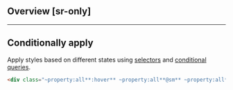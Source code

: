 ## Overview [sr-only]
<Overview/>

---

## Conditionally apply
Apply styles based on different states using [selectors](/guide/state-selectors) and [conditional queries](/guide/conditional-queries).
```html
<div class="~property:all**:hover** ~property:all**@sm** ~property:all**@dark** ~property:all**@print**">…</div>
```

